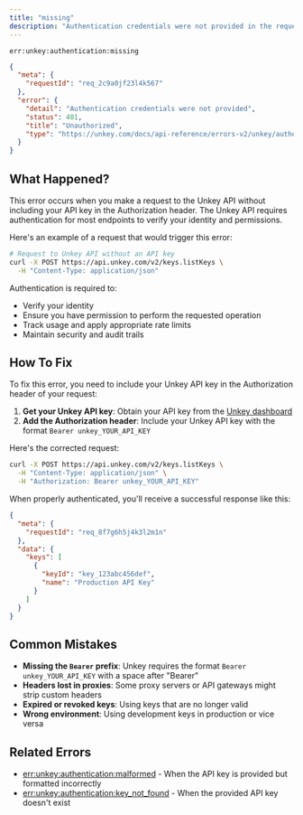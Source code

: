 ```yaml
---
title: "missing"
description: "Authentication credentials were not provided in the request"
---
```


<Danger>`err:unkey:authentication:missing`</Danger>


```json Example
{
  "meta": {
    "requestId": "req_2c9a0jf23l4k567"
  },
  "error": {
    "detail": "Authentication credentials were not provided",
    "status": 401,
    "title": "Unauthorized",
    "type": "https://unkey.com/docs/api-reference/errors-v2/unkey/authentication/missing"
  }
}
```

## What Happened?

This error occurs when you make a request to the Unkey API without including your API key in the Authorization header. The Unkey API requires authentication for most endpoints to verify your identity and permissions.

Here's an example of a request that would trigger this error:

```bash
# Request to Unkey API without an API key
curl -X POST https://api.unkey.com/v2/keys.listKeys \
  -H "Content-Type: application/json"
```

Authentication is required to:
- Verify your identity
- Ensure you have permission to perform the requested operation
- Track usage and apply appropriate rate limits
- Maintain security and audit trails

## How To Fix

To fix this error, you need to include your Unkey API key in the Authorization header of your request:

1. **Get your Unkey API key**: Obtain your API key from the [Unkey dashboard](https://app.unkey.com)
2. **Add the Authorization header**: Include your Unkey API key with the format `Bearer unkey_YOUR_API_KEY`

Here's the corrected request:

```bash
curl -X POST https://api.unkey.com/v2/keys.listKeys \
  -H "Content-Type: application/json" \
  -H "Authorization: Bearer unkey_YOUR_API_KEY"
```

When properly authenticated, you'll receive a successful response like this:

```json
{
  "meta": {
    "requestId": "req_8f7g6h5j4k3l2m1n"
  },
  "data": {
    "keys": [
      {
        "keyId": "key_123abc456def",
        "name": "Production API Key"
      }
    ]
  }
}
```

## Common Mistakes

- **Missing the `Bearer` prefix**: Unkey requires the format `Bearer unkey_YOUR_API_KEY` with a space after "Bearer"
- **Headers lost in proxies**: Some proxy servers or API gateways might strip custom headers
- **Expired or revoked keys**: Using keys that are no longer valid
- **Wrong environment**: Using development keys in production or vice versa

## Related Errors
- [err:unkey:authentication:malformed](./malformed) - When the API key is provided but formatted incorrectly
- [err:unkey:authentication:key_not_found](./key_not_found) - When the provided API key doesn't exist
